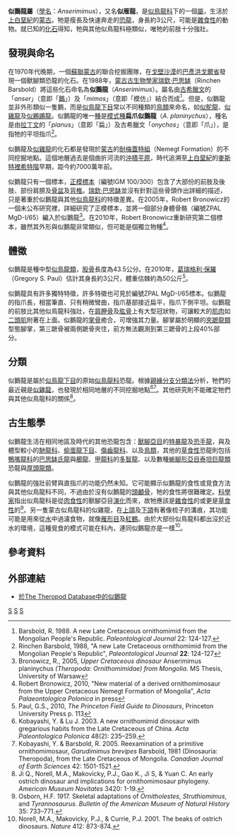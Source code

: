 {{Automatic Taxobox
| taxon = Anserimimus
| status = 
| fossil_range=[[白堊紀|上白堊紀]],{{fossil_range|70}}
| image = Anserimimus.jpg
| image_caption = 似鵝龍的骨架模型
| authority = [[瑞欽·巴思缽|Barsbold]], 1988
| type_species = '''扁爪似鵝龍<br>''Anserimimus planinychus'''''
| type_species_authority = Barsbold, 1988
}}

'''似鵝龍屬'''（[[學名|學名]]：''Anserimimus''），又名'''似雁龍'''，是[[似鳥龍科|似鳥龍科]]下的一個[[屬|屬]]，生活於[[白堊紀|上白堊紀]]的[[蒙古|蒙古]]。牠是瘦長及快速奔走的[[恐龍|恐龍]]，身長約3公尺，可能是[[雜食性|雜食性]]的動物。就已知的[[化石|化石]]得知，牠與其他似鳥龍科極類似，唯牠的前肢十分強壯。

==發現與命名==
在1970年代晚期，一個[[蘇聯|蘇聯]][[蒙古|蒙古]]的聯合挖掘團隊，在[[戈壁沙漠|戈壁沙漠]]的[[巴彥洪戈爾省|巴彥洪戈爾省]]發現一個獸腳類恐龍的化石。在1988年，[[蒙古|蒙古]][[古生物學家|古生物學家]][[瑞欽·巴思缽|瑞欽·巴思缽]]（Rinchen Barsbold）將這些化石命名為'''似鵝龍'''（''Anserimimus''）。屬名由[[古希臘文|古希臘文]]的「''anser''」（意即「[[鵝|鵝]]」）及「''mimos''」（意即「模仿」）結合而成<ref name="barsbold1988">Barsbold, R. 1988. A new Late Cretaceous ornithomimid from the Mongolian People's Republic. ''Paleontological Journal'' 22: 124-127.</ref>。但是，似鵝龍並非外形類似一隻鵝，而是[[似鳥龍下目|似鳥龍下目]]常以不同種類的[[鳥類|鳥類]]來命名，如[[似鴕龍|似鴕龍]]、[[似雞龍|似雞龍]]及[[似鵜鶘龍|似鵜鶘龍]]。似鵝龍的唯一[[種|種]]是[[模式種|模式種]]'''扁爪似鵝龍'''（''A. planinychus''），種名是由[[拉丁文|拉丁文]]的「''planus''」（意即「扁」）及古希臘文「''onychos''」（意即「爪」），是指牠的平坦指爪<ref>Rinchen Barsbold, 1988, "A new Late Cretaceous ornithomimid from the Mongolian People's Republic", ''Paleontological Journal'' '''22''': 124-127</ref>。


似鵝龍及[[似雞龍|似雞龍]]的化石都是發現於[[蒙古|蒙古]]的[[耐梅蓋特組|耐梅蓋特組]]（Nemegt Formation）的不同挖掘地點。這個地層過去是個曲折河流的[[沖積平原|沖積平原]]，時代追溯至[[白堊紀|上白堊紀]]的[[麥斯特裡希特階|麥斯特裡希特階]]早期，距今約7000萬年前。

似鵝龍只有一個標本，[[正模標本|正模標本]]（編號IGM 100/300）包含了大部份的前肢及後肢、部份肩膀及[[骨盆|骨盆]]及[[背椎|背椎]]。[[瑞欽·巴思缽|瑞欽·巴思缽]]並沒有針對這些骨頭作出詳細的描述，只是著重於似鵝龍與其他[[似鳥龍科|似鳥龍科]]的特徵差異。在2005年，Robert Bronowicz的一個未公布研究裡，詳細研究了正模標本，並將一個部分身體骨骼（編號ZPAL MgD-I/65）編入於似鵝龍<ref>Bronowicz, R., 2005, ''Upper Cretaceous dinosaur'' Anserimimus planinychus ''(Theropoda: Ornithomimidae) from Mongolia''. MS Thesis, University of Warsaw</ref>。在2010年，Robert Bronowicz重新研究第二個標本，雖然其外形與似鵝龍非常類似，但可能是個獨立物種<ref>Robert Bronowicz, 2010, "New material of a derived ornithomimosaur from the Upper Cretaceous Nemegt Formation of Mongolia", ''Acta Palaeontologica Polonica'' in press</ref>。

==體徵==
似鵝龍是種中型[[似鳥龍類|似鳥龍類]]，[[股骨|股骨]]長度為43.5公分。在2010年，[[葛瑞格利·保羅|葛瑞格利·保羅]]（Gregory S. Paul）估計其身長約3公尺，體重估棘約為50公斤<ref>Paul, G.S., 2010, ''The Princeton Field Guide to Dinosaurs'', Princeton University Press p. 113</ref>。

似鵝龍具有許多獨特特徵，許多特徵也可見於編號ZPAL MgD-I/65標本。似鵝龍的指爪長，相當筆直、只有稍微彎曲，指爪基部接近扁平，指爪下側平坦。似鵝龍的前肢比其他似鳥龍科強壯，在[[肩胛骨|肩胛骨]]及[[肱骨|肱骨]]上有大型冠狀物，可讓較大的[[肌肉|肌肉]]如[[二頭肌|二頭肌]]附著在上面。似鵝龍的[[掌骨|掌骨]]癒合，可增強其力量。腳掌屬於明顯的[[夾蹠龍類|夾蹠龍類]]型態腳掌，第三蹠骨被兩側蹠骨夾住，前方無法觀測到第三蹠骨的上段40%部分。

==分類==
似鵝龍是屬於[[似鳥龍下目|似鳥龍下目]]的原始[[似鳥龍科|似鳥龍科]]恐龍。根據[[親緣分支分類法|親緣分支分類法]]分析，牠們的最近親是[[似雞龍|似雞龍]]，也發現於相同地層的不同挖掘地點<ref name="kobayashilu2003">Kobayashi, Y. & Lu J. 2003. A new ornithomimid dinosaur with gregarious habits from the Late Cretaceous of China. ''Acta Paleontologica Polonica'' 48(2): 235–259.</ref><ref name="kobayashibarsbold2005">Kobayashi, Y. & Barsbold, R. 2005. Reexamination of a primitive ornithomimosaur, ''Garudimimus brevipes'' Barsbold, 1981 (Dinosauria: Theropoda), from the Late Cretaceous of Mongolia. ''Canadian Journal of Earth Sciences'' 42: 1501-1521.</ref>。其他研究則不能確定牠們與其他似鳥龍科的關係<ref name="ji2003">Ji Q., Norell, M.A., Makovicky, P.J., Gao K., Ji S, & Yuan C. An early ostrich dinosaur and implications for ornithomimosaur phylogeny. ''American Museum Novitates'' 3420: 1-19.</ref>。

==古生態學==
似鵝龍生活在相同地區及時代的其他恐龍包含：[[獸腳亞目|獸腳亞目]]的[[特暴龍|特暴龍]]及[[恐手龍|恐手龍]]，與及體型較小的[[馳龍科|馳龍科]]、[[偷蛋龍下目|偷蛋龍下目]]、[[傷齒龍科|傷齒龍科]]、以及[[鳥類|鳥類]]，其他的[[草食性|草食性]]恐龍則包括[[鴨嘴龍科|鴨嘴龍科]]的[[巴思缽氏龍|巴思缽氏龍]]與[[櫛龍|櫛龍]]、[[甲龍科|甲龍科]]的[[多智龍|多智龍]]、以及數種[[蜥腳形亞目|蜥腳形亞目]][[泰坦巨龍類|泰坦巨龍類]]恐龍與[[厚頭龍類|厚頭龍類]]。

似鵝龍的強壯前臂與直指爪的功能仍然未知。它可能顯示似鵝龍的食性或覓食方法與其他似鳥龍科不同，不過由於沒有似鵝龍的[[頭顱骨|頭顱骨]]，牠的食性將很難確定。[[科學家|科學家]]指出似鳥龍科是從[[肉食性|肉食性]]的獸腳亞目[[演化|演化]]而來，故牠應該是[[雜食性|雜食性]]的或更是[[草食性|草食性]]的<ref name="osborn1916">Osborn, H.F. 1917. Skeletal adaptations of ''Ornitholestes'', ''Struthiomimus'', and ''Tyrannosaurus''. ''Bulletin of the American Museum of Natural History'' 35: 733–771.</ref>。另一隻蒙古似鳥龍科的似雞龍，在[[上頜|上頜]]及[[下頜|下頜]]有著像梳子的溝痕，其功能可能是用來從[[水|水]]中過濾食物，就像[[雁形目|雁形目]]及[[紅鶴|紅鶴]]。由於大部份似鳥龍科都出沒於近水的環境，這種覓食的模式可能在科內，連同似鵝龍亦是一樣<ref name="norell2001">Norell, M.A., Makovicky, P.J., & Currie, P.J. 2001. The beaks of ostrich dinosaurs. ''Nature'' 412:  873-874.</ref>。

==參考資料==
{{reflist}}

==外部連結==
*[https://web.archive.org/web/20070330005203/http://staff.washington.edu/eoraptor/Ornithomimosauria.htm#Anserimimusplaninychus 於The Theropod Database中的似鵝龍]
{{Taxonbar|from=Q132481}}

[[Category:亞洲恐龍|S]]
[[Category:上白堊紀恐龍|S]]
[[Category:似鳥龍下目|S]]